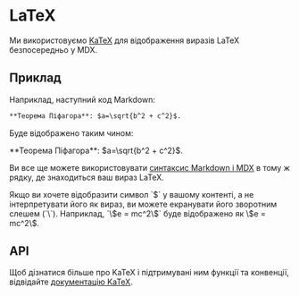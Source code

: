 
# LaTeX

Ми використовуємо [KaTeX](https://katex.org/) для відображення виразів LaTeX безпосередньо у MDX.

## Приклад

Наприклад, наступний код Markdown:

```md filename="page.mdx"
**Теорема Піфагора**: $a=\sqrt{b^2 + c^2}$.
```

Буде відображено таким чином:

<div className="mt-6 rounded border border-gray-200 p-4 dark:border-gray-900">
  **Теорема Піфагора**: $a=\sqrt{b^2 + c^2}$.
</div>

Ви все ще можете використовувати [синтаксис Markdown і MDX](markdown) в тому ж рядку, де знаходиться ваш вираз LaTeX.

<Callout>
  Якщо ви хочете відобразити символ `$` у вашому контенті, а не інтерпретувати його як вираз, ви можете екранувати його зворотним слешем (`\`). Наприклад, `\$e = mc^2\$` буде відображено як \$e = mc^2\$.
</Callout>

## API

Щоб дізнатися більше про KaTeX і підтримувані ним функції та конвенції, відвідайте [документацію KaTeX](https://katex.org/docs/supported.html).
